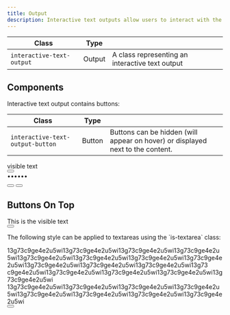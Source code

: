 ```yaml
---
title: Output
description: Interactive text outputs allow users to interact with the displayed text. Copying and hiding are the two most common actions in this element.
---
```


| Class                      | Type    |                                                      |
| -------------------------- | ------- | ---------------------------------------------------- |
| `interactive-text-output`  | Output  | A class representing an interactive text output      |

## Components

Interactive text output contains buttons:

| Class                            | Type   |                                                                                            |
| -------------------------------- | ------ | ------------------------------------------------------------------------------------------ |
| `interactive-text-output-button` | Button | Buttons can be hidden (will appear on hover) or displayed next to the content.             |

<Preview center>
  <div class="interactive-text-output">
    <span class="text u-break-word">visible text</span>
    <div class="interactive-text-output-buttons">
      <button
        class="interactive-text-output-button is-hidden"
        aria-label="copy text"
      >
        <span class="icon-duplicate" aria-hidden="true"></span>
      </button>
    </div>
  </div>
  <div class="interactive-text-output">
    <span class="text">••••••</span>
    <div class="interactive-text-output-buttons">
      <button
        class="interactive-text-output-button"
        aria-label="show hidden text"
      >
        <span class="icon-eye" aria-hidden="true"></span>
      </button>
      <button class="interactive-text-output-button" aria-label="copy text">
        <span class="icon-duplicate" aria-hidden="true"></span>
      </button>
    </div>
  </div>
</Preview>

## Buttons On Top

<Preview center>
    <div class="interactive-text-output is-buttons-on-top">
        <span class="text u-break-word">This is the visible text</span>
        <div class="interactive-text-output-buttons">
            <button
                class="interactive-text-output-button is-hidden"
                aria-label="copy text"
            >
                <span class="icon-duplicate" aria-hidden="true"></span>
            </button>
        </div>
    </div>
</Preview>

<p class="u-margin-block-start-52">
  The following style can be applied to textareas using the `is-textarea` class:
</p>

<Preview>
  <div class="interactive-text-output is-textarea">
    <span class="text u-line-height-1-5 u-break-word">
      13g73c9ge4e2u5wi13g73c9ge4e2u5wi13g73c9ge4e2u5wi13g73c9ge4e2u5wi13g73c9ge4e2u5wi13g73c9ge4e2u5wi13g73c9ge4e2u5wi13g73c9ge4e2u5wi13g73c9ge4e2u5wi13g73c9ge4e2u5wi13g73c9ge4e2u5wi13g73
      c9ge4e2u5wi13g73c9ge4e2u5wi13g73c9ge4e2u5wi13g73c9ge4e2u5wi13g73c9ge4e2u5wi
      13g73c9ge4e2u5wi13g73c9ge4e2u5wi13g73c9ge4e2u5wi13g73c9ge4e2u5wi13g73c9ge4e2u5wi13g73c9ge4e2u5wi13g73c9ge4e2u5wi13g73c9ge4e2u5wi
    </span>
    <div class="interactive-text-output-buttons">
      <button class="interactive-text-output-button" aria-label="copy text">
        <span class="icon-duplicate" aria-hidden="true"></span>
      </button>
    </div>
  </div>
</Preview>
